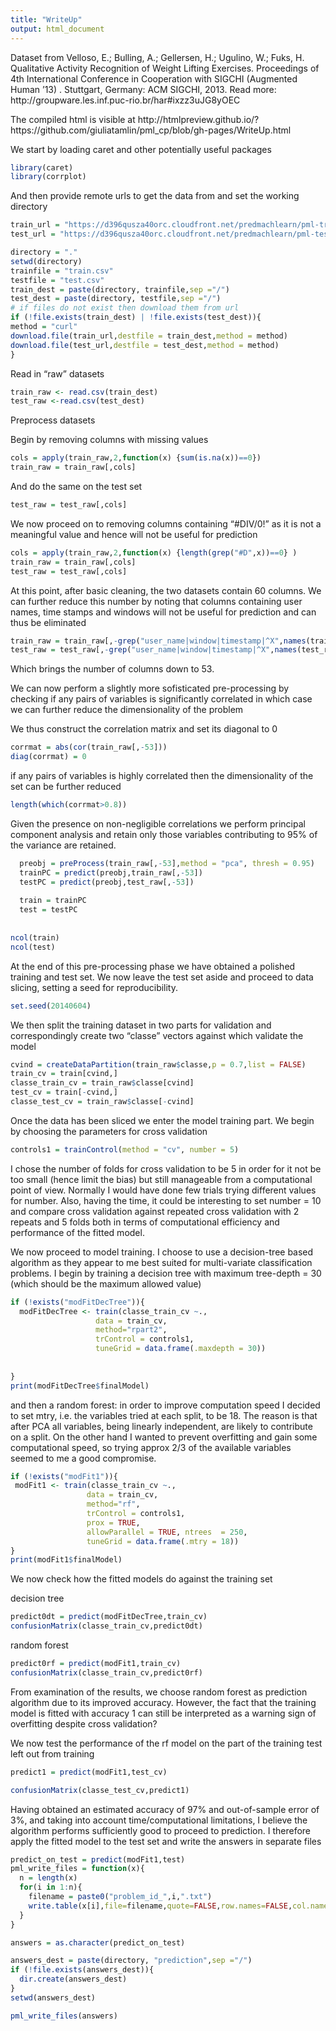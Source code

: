 ```yaml
---
title: "WriteUp"
output: html_document
---
```

Dataset from
Velloso, E.; Bulling, A.; Gellersen, H.; Ugulino, W.; Fuks, 
H. Qualitative Activity Recognition of Weight Lifting Exercises. 
Proceedings of 4th International Conference in Cooperation with 
SIGCHI (Augmented Human '13) . Stuttgart, Germany: ACM SIGCHI, 2013.
Read more: http://groupware.les.inf.puc-rio.br/har#ixzz3uJG8yOEC

The compiled html is visible at http://htmlpreview.github.io/?https://github.com/giuliatamlin/pml_cp/blob/gh-pages/WriteUp.html

We start by loading caret and other potentially useful packages
```r
library(caret)
library(corrplot)


```

And then provide remote urls to get the data from and set the working directory 

```r

train_url = "https://d396qusza40orc.cloudfront.net/predmachlearn/pml-training.csv"
test_url = "https://d396qusza40orc.cloudfront.net/predmachlearn/pml-testing.csv" 

directory = "."
setwd(directory)
trainfile = "train.csv"
testfile = "test.csv"
train_dest = paste(directory, trainfile,sep ="/")
test_dest = paste(directory, testfile,sep ="/")
# if files do not exist then download them from url
if (!file.exists(train_dest) | !file.exists(test_dest)){
method = "curl"  
download.file(train_url,destfile = train_dest,method = method)
download.file(test_url,destfile = test_dest,method = method)
}
```
Read in "raw" datasets

```r
train_raw <- read.csv(train_dest)
test_raw <-read.csv(test_dest)
```

 Preprocess datasets

Begin by removing columns with missing values
```r
cols = apply(train_raw,2,function(x) {sum(is.na(x))==0})
train_raw = train_raw[,cols]

```
And do the same on the test set
```r
test_raw = test_raw[,cols]
```

We now proceed on to removing columns containing "#DIV/0!" as 
it is not a meaningful value and hence will not be useful for prediction
```r
cols = apply(train_raw,2,function(x) {length(grep("#D",x))==0} )
train_raw = train_raw[,cols]
test_raw = test_raw[,cols]
```

At this point, after basic cleaning, the two datasets contain 60 columns.
We can further reduce this number by noting that columns containing user names,
time stamps and windows will not be useful for prediction and can thus be 
eliminated

```r
train_raw = train_raw[,-grep("user_name|window|timestamp|^X",names(train_raw))]
test_raw = test_raw[,-grep("user_name|window|timestamp|^X",names(test_raw))]
```

Which brings the number of columns down to 53.

We can now perform a slightly more sofisticated pre-processing 
by checking if any pairs of variables is significantly correlated
in which case we can further reduce the dimensionality of the problem

We thus construct the correlation matrix and set its diagonal to 0

```r
corrmat = abs(cor(train_raw[,-53]))
diag(corrmat) = 0
```
if any pairs of variables is highly correlated then
 the dimensionality of the set can be further reduced

```r
length(which(corrmat>0.8))

```

Given the presence on non-negligible correlations we perform
principal component analysis and retain only those
variables contributing to 95% of the variance are retained.
```r

  
  preobj = preProcess(train_raw[,-53],method = "pca", thresh = 0.95)
  trainPC = predict(preobj,train_raw[,-53])
  testPC = predict(preobj,test_raw[,-53])
 
  train = trainPC
  test = testPC
 
  
ncol(train)
ncol(test)

```

At the end of this pre-processing phase we have obtained a polished
training and test set. We now leave the test set aside and proceed to 
data slicing, setting a seed for reproducibility.
```r
set.seed(20140604)
```

We then split the training dataset in two parts for validation
and correspondingly create two "classe" vectors against which
validate the model

```r
cvind = createDataPartition(train_raw$classe,p = 0.7,list = FALSE)
train_cv = train[cvind,]
classe_train_cv = train_raw$classe[cvind]
test_cv = train[-cvind,]
classe_test_cv = train_raw$classe[-cvind]
```

Once the data has been sliced we enter the model training part.
We begin by choosing the parameters for cross validation

```r
controls1 = trainControl(method = "cv", number = 5)
```

I chose the number of folds for cross validation to be 5 in order
for it not be too small (hence limit the bias) but still manageable
from a computational point of view. Normally I would have done
few trials trying different values for number.
Also, having the time, it could be interesting to set number = 10
and compare cross validation against repeated cross validation with 
2 repeats and 5 folds both in terms of computational efficiency and
performance of the fitted model.

We now proceed to model training. I choose to use a decision-tree based algorithm
as they
appear to me best suited for multi-variate classification problems. 
I begin by training a decision tree with maximum tree-depth = 30 (which should be
the maximum allowed value)

```r
if (!exists("modFitDecTree")){
  modFitDecTree <- train(classe_train_cv ~.,
                   data = train_cv,
                   method="rpart2",
                   trControl = controls1,
                   tuneGrid = data.frame(.maxdepth = 30))
  
  
}
print(modFitDecTree$finalModel)

```

and then a random forest: in order to improve computation speed I decided to 
set mtry, i.e. the variables tried at each split, to be 18.
The reason  is that after PCA all variables, being
linearly independent, are likely to contribute on a split. On the other hand
I wanted to prevent overfitting and gain some computational speed, so
trying  approx 2/3 of the available variables seemed to me a good compromise.

```r
if (!exists("modFit1")){
 modFit1 <- train(classe_train_cv ~.,
                 data = train_cv,
                 method="rf",
                 trControl = controls1,
                 prox = TRUE,
                 allowParallel = TRUE, ntrees  = 250, 
                 tuneGrid = data.frame(.mtry = 18))
}
print(modFit1$finalModel)
```

We now check how the fitted models do against
the training set

decision tree
```r
predict0dt = predict(modFitDecTree,train_cv)
confusionMatrix(classe_train_cv,predict0dt)
```

random forest
```r
predict0rf = predict(modFit1,train_cv)
confusionMatrix(classe_train_cv,predict0rf)
```

From examination of the results, we choose
random forest as prediction algorithm 
due to its improved accuracy. However,
 the fact 
that the training model is fitted with accuracy 
1 can still be interpreted as 
a warning sign of overfitting despite cross validation? 

We now test the performance of the rf  model 
on the part of the training test left out from training
```r

predict1 = predict(modFit1,test_cv)

confusionMatrix(classe_test_cv,predict1)
```

Having obtained an estimated accuracy of 97% and out-of-sample error of 3%, 
and taking
into account time/computational limitations, I believe
the algorithm performs sufficiently good to proceed to prediction.
I therefore apply the fitted model to the test set and 
write the answers in separate files

```r
predict_on_test = predict(modFit1,test)
pml_write_files = function(x){
  n = length(x)
  for(i in 1:n){
    filename = paste0("problem_id_",i,".txt")
    write.table(x[i],file=filename,quote=FALSE,row.names=FALSE,col.names=FALSE)
  }
}

answers = as.character(predict_on_test)

answers_dest = paste(directory, "prediction",sep ="/")
if (!file.exists(answers_dest)){
  dir.create(answers_dest)
}
setwd(answers_dest)

pml_write_files(answers)
```



